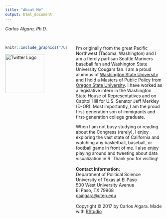 ```yaml
---
title: "About Me"
output: html_document
---
```

<style>
  .column-left{
    float: left;
    width: 40%;
    text-align: left;
  }
.column-right{
  float: right;
  width: 55%;
  text-align: left;
}
</style>
<script>
<!DOCTYPE html>
<html>
<meta name="viewport" content="width=device-width, initial-scale=1">
<style>
/* On smaller screens, decrease text size */
@media only screen and (max-width: 300px) {
  .text {font-size: 11px}
}
</style>
</html> 
</script>

*Carlos Algara, Ph.D.*
<br/>
<br/>

<div class="column-left">

```r
knitr::include_graphics("/Users/caalgara/Dropbox/Github_Website/calgara.github.io/figures/me_hiking.jpg")
```
<a href = "https://twitter.com/algaraca"><img src="/Users/caalgara/Dropbox/Github_Website/calgara.github.io/figures/twitter.png" alt="Twitter Logo" style="width:125px;" align ="center"></a>
</div>


<div class="column-right">
I'm originally from the great Pacific Northwest (Tacoma, Washington) and I am a fiercly partisan Seattle Mariners baseball fan and Washington State University Cougars fan. I am a proud alumnus of [Washington State University](http://wsu.edu/) and I hold a Masters of Public Policy from [Oregon State University](http://liberalarts.oregonstate.edu/spp/). I have worked as a legislative intern in the Washington State House of Representatives and on Capitol Hill for U.S. Senator Jeff Merkley (D-OR). Most importantly, I am the proud first-generation son of immigrants and first-generation college graduate.  
  
When I am not busy studying or reading about the Congress (rarely), I enjoy exploring the vast state of California and watching any basketball, baseball, or football game in front of me. I also enjoy playing around and tweeting about data visualization in R. Thank you for visiting!  
<br>
**Contact Information:**    
Department of Political Science  
University of Texas at El Paso    
500 West University Avenue    
El Paso, TX 79968    
[caalgara@utep.edu](mailto:caalgara@utep.edu)
<br>
<br>
<style><div text-align: left; font-size: 90%;'></style>Copyright &copy; 2017 by Carlos Algara. Made with [RStudio](https://www.rstudio.com)</div></div>


<!-- Global site tag (gtag.js) - Google Analytics -->
<script async src="https://www.googletagmanager.com/gtag/js?id=UA-100362112-1"></script>
<script>
  window.dataLayer = window.dataLayer || [];
  function gtag(){dataLayer.push(arguments);}
  gtag('js', new Date());

  gtag('config', 'UA-100362112-1');
</script>

